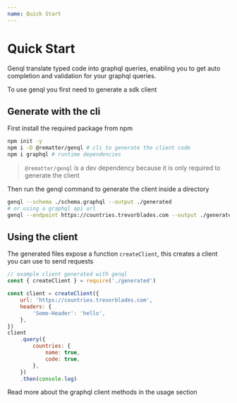 ```yaml
---
name: Quick Start
---
```


# Quick Start

Genql translate typed code into graphql queries, enabling you to get auto completion and validation for your graphql queries.

To use genql you first need to generate a sdk client

## Generate with the cli

First install the required package from npm

```bash
npm init -y
npm i -D @rematter/genql # cli to generate the client code
npm i graphql # runtime dependencies
```

> `@rematter/genql` is a dev dependency because it is only required to generate the client

Then run the genql command to generate the client inside a directory

```bash
genql --schema ./schema.graphql --output ./generated
# or using a graphql api url
genql --endpoint https://countries.trevorblades.com --output ./generated -H 'Authorization: Bearer myToken'
```

## Using the client

The generated files expose a function `createClient`, this creates a client you can use to send requests

```js
// example client generated with genql
const { createClient } = require('./generated')

const client = createClient({
    url: 'https://countries.trevorblades.com',
    headers: {
        'Some-Header': 'hello',
    },
})
client
    .query({
        countries: {
            name: true,
            code: true,
        },
    })
    .then(console.log)
```

Read more about the graphql client methods in the usage section
